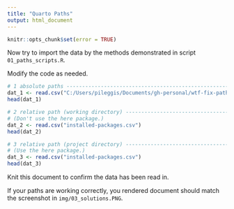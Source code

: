 ```yaml
---
title: "Quarto Paths"
output: html_document
---
```


```r
knitr::opts_chunk$set(error = TRUE)
```


Now try to import the data by the methods demonstrated in script `01_paths_scripts.R`.

Modify the code as needed. 

```r
# 1 absolute paths -------------------------------------------------------------
dat_1 <- read.csv("C:/Users/pileggis/Documents/gh-personal/wtf-fix-paths/data/installed-packages.csv")
head(dat_1)
```

```r
# 2 relative path (working directory) ------------------------------------------
# (Don't use the here package.)
dat_2 <- read.csv("installed-packages.csv")
head(dat_2)
```


```r
# 3 relative path (project directory) ------------------------------------------
# (Use the here package.)
dat_3 <- read.csv("installed-packages.csv")
head(dat_3)
```

Knit this document to confirm the data has been read in.

If your paths are working correctly, you rendered document should match the screenshot
in `img/03_solutions.PNG`.

